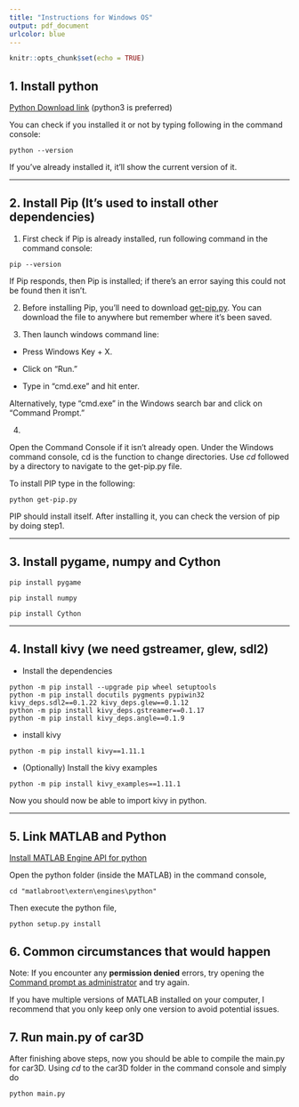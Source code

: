 ```yaml
---
title: "Instructions for Windows OS"
output: pdf_document
urlcolor: blue
---
```


```r
knitr::opts_chunk$set(echo = TRUE)
```

## 1. Install python

[Python Download link](www.python.org/downloads/windows/) (python3 is preferred)

You can check if you installed it or not by typing following in the command console:

```
python --version
```

If you've already installed it, it'll show the current version of it.

***

## 2. Install Pip  (It's used to install other dependencies)

(1) First check if Pip is already installed, run following command in the command console:

```
pip --version
```

If Pip responds, then Pip is installed; if there's an error saying this could not be found then it isn't.

(2) Before installing Pip, you'll need to download [get-pip.py](https://bootstrap.pypa.io/get-pip.py). You can download the file to anywhere but remember where it's been saved.

(3) Then launch windows command line:

* Press Windows Key + X.

* Click on “Run.”

* Type in “cmd.exe” and hit enter.

Alternatively, type “cmd.exe” in the Windows search bar and click on “Command Prompt.”


(4)

Open the Command Console if it isn’t already open. Under the Windows command console, cd is the function to change directories. Use *cd* followed by a directory to navigate to the get-pip.py file.

To install PIP type in the following:

```
python get-pip.py

```

PIP should install itself. After installing it, you can check the version of pip by doing step1.

 ***

## 3. Install pygame, numpy and Cython

```
pip install pygame

```

```
pip install numpy

```

```
pip install Cython

```

 ***

## 4. Install kivy (we need gstreamer, glew, sdl2)

* Install the dependencies 

```
python -m pip install --upgrade pip wheel setuptools
python -m pip install docutils pygments pypiwin32 kivy_deps.sdl2==0.1.22 kivy_deps.glew==0.1.12
python -m pip install kivy_deps.gstreamer==0.1.17
python -m pip install kivy_deps.angle==0.1.9

```

 * install kivy
 ```
 python -m pip install kivy==1.11.1
 ```
 
 * (Optionally) Install the kivy examples
 ```
 python -m pip install kivy_examples==1.11.1
 ```

Now you should now be able to import kivy in python.

 ***

## 5. Link MATLAB and Python

[Install MATLAB Engine API for python](https://www.mathworks.com/help/matlab/matlab_external/install-the-matlab-engine-for-python.html)

Open the python folder (inside the MATLAB) in the command console,
```
cd "matlabroot\extern\engines\python"
```
Then execute the python file,

```
python setup.py install
```

## 6. Common circumstances that would happen 

Note: If you encounter any **permission denied** errors, try opening the [Command prompt as administrator](https://docs.microsoft.com/en-us/previous-versions/windows/it-pro/windows-server-2008-R2-and-2008/cc947813(v=ws.10)) and try again.

If you have multiple versions of MATLAB installed on your computer, I recommend that you only keep only one version to avoid potential issues.

## 7. Run main.py of car3D

After finishing above steps, now you should be able to compile the main.py for car3D. Using *cd* to the car3D folder in the command console and simply do

```
python main.py
```



